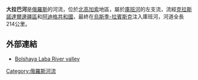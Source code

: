 '''大拉巴河'''是[[俄羅斯|俄羅斯]]的河流，位於[[北高加索|北高加索]]地區，屬於[[庫班河|庫班河]]的左支流，流經[[克拉斯諾達爾邊疆區|克拉斯諾達爾邊疆區]]和[[阿迪格共和國|阿迪格共和國]]，最終在[[烏斯季-拉賓斯克|烏斯季-拉賓斯克]]注入庫班河，河道全長214公里。

==外部連結==
*[https://web.archive.org/web/20110721134213/http://wkavkaz.narod.ru/book/mountstavropol/index09.html Bolshaya Laba River valley]

[[Category:俄羅斯河流|Category:俄羅斯河流]]

{{Russia-geo-stub}}